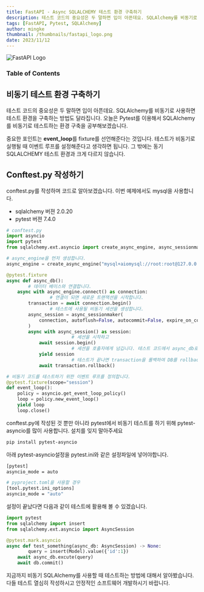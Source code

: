 ```yaml
---
title: FastAPI - Async SQLALCHEMY 테스트 환경 구축하기
description: 테스트 코드의 중요성은 두 말하면 입이 아픈데요. SQLAlchemy를 비동기로 사용하면 테스트 환경을 구축하는 방법도 달라집니다. 오늘은 Pytest를 이용해서 SQLAlchemy를 비동기로 테스트하는 환경 구축을 공부해보겠습니다.
tags: [FastAPI, Pytest, SQLAlchemy]
author: mingke
thumbnail: /thumbnails/fastapi_logo.png
date: 2023/11/12
---
```


<Image src="/thumbnails/fastapi_logo.png" alt="FastAPI Logo" />

### Table of Contents

## 비동기 테스트 환경 구축하기

테스트 코드의 중요성은 두 말하면 입이 아픈데요. SQLAlchemy를 비동기로 사용하면 테스트 환경을 구축하는 방법도 달라집니다. 오늘은 Pytest를 이용해서 SQLAlchemy를 비동기로 테스트하는 환경 구축을 공부해보겠습니다.

중요한 포인트는 **event_loop**를 fixture를 선언해준다는 것입니다. 테스트가 비동기로 실행될 때 이벤트 루프를 설정해준다고 생각하면 됩니다. 그 밖에는 동기 SQLALCHEMY 테스트 환경과 크게 다르지 않습니다.

## Conftest.py 작성하기

conftest.py를 작성하며 코드로 알아보겠습니다. 이번 예제에서도 mysql을 사용합니다.

- sqlalchemy 버젼 2.0.20
- pytest 버젼 7.4.0

```python
# conftest.py
import asyncio
import pytest
from sqlalchemy.ext.asyncio import create_async_engine, async_sessionmaker

# async_engine을 먼저 생성합니다.
async_engine = create_async_engine("mysql+aiomysql://root:root@127.0.0.1:3306/tests")

@pytest.fixture
async def async_db():
		# 데이터 베이스와 연결합니다.
    async with async_engine.connect() as connection:
				# 연결이 되면 새로운 트랜잭션을 시작합니다.
        transaction = await connection.begin()
				# 테스트에 사용될 비동기 세션을 생성합니다.
        async_session = async_sessionmaker(
            connection, autoflush=False, autocommit=False, expire_on_commit=False
        )
        async with async_session() as session:
						# 세션을 시작하고
            await session.begin()
						# 세션을 호출자에게 넘깁니다. 테스트 코드에서 async_db로 사용됩니다.
            yield session
						# 테스트가 끝나면 transaction을 롤백하여 DB를 rollback전으로 돌립니다.
            await transaction.rollback()

# 비동기 코드를 테스트하기 위한 이벤트 루프를 정의합니다.
@pytest.fixture(scope="session")
def event_loop():
    policy = asyncio.get_event_loop_policy()
    loop = policy.new_event_loop()
    yield loop
    loop.close()
```

conftest.py에 작성된 것 뿐만 아니라 pytest에서 비동기 테스트를 하기 위해 pytest-asyncio를 많이 사용합니다. 설치를 잊지 말아주세요

```bash
pip install pytest-asyncio
```

아래 pytest-asyncio설정을 pytest.ini와 같은 설정파일에 넣어야합니다.

```bash
[pytest]
asyncio_mode = auto

# pyproject.toml을 사용할 경우
[tool.pytest.ini_options]
asyncio_mode = "auto"
```

설정이 끝났다면 다음과 같이 테스트에 활용해 볼 수 있겠습니다.

```python
import pytest
from sqlalchemy import insert
from sqlalchemy.ext.asyncio import AsyncSession

@pytest.mark.asyncio
async def test_something(async_db: AsyncSession) -> None:
		query = insert(Model).value({'id':1})
    await async_db.excute(query)
    await db.commit()
```

지금까지 비동기 SQLAlchemy를 사용할 때 테스트하는 방법에 대해서 알아봤습니다. 다들 테스트 열심히 작성하시고 안정적인 소프트웨어 개발하시기 바랍니다.
